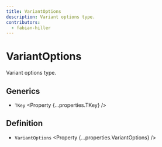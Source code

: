 ```yaml
---
title: VariantOptions
description: Variant options type.
contributors:
  - fabian-hiller
---
```



# VariantOptions

Variant options type.

## Generics

- `TKey` <Property {...properties.TKey} />

## Definition

- `VariantOptions` <Property {...properties.VariantOptions} />
